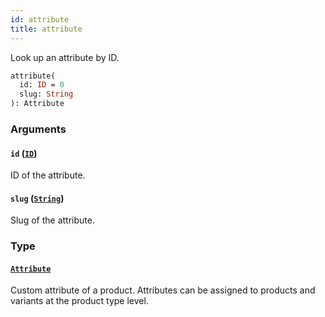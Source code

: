 ```yaml
---
id: attribute
title: attribute
---
```


Look up an attribute by ID.

```graphql
attribute(
  id: ID = 0
  slug: String
): Attribute

```

### Arguments

#### `id` ([`ID`](/api-reference/scalars/id.mdx))

ID of the attribute.

#### `slug` ([`String`](/api-reference/scalars/string.mdx))

Slug of the attribute.

### Type

#### [`Attribute`](/api-reference/objects/attribute.mdx)

Custom attribute of a product. Attributes can be assigned to products and variants at the product type level.
